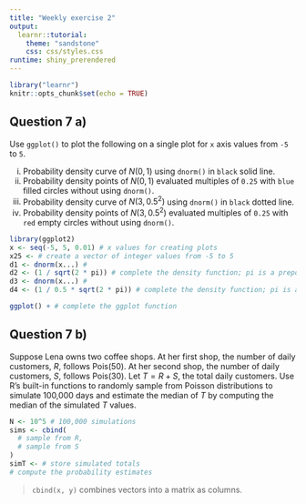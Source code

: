 ```yaml
---
title: "Weekly exercise 2"
output: 
  learnr::tutorial:
    theme: "sandstone"
    css: css/styles.css
runtime: shiny_prerendered
---
```



```r
library("learnr")
knitr::opts_chunk$set(echo = TRUE)
```

## Question 7 a)

Use `ggplot()` to plot the following on a single plot for `x` axis values from `-5` to `5`.

i. Probability density curve of $N(0,1)$ using `dnorm()` in `black`
solid line.
ii. Probability density points of $N(0,1)$ evaluated multiples of `0.25`
with `blue` filled circles without using `dnorm()`.
iii. Probability density curve of $N(3,0.5^2)$ using `dnorm()` in `black`
dotted line.
iv. Probability density points of $N(3,0.5^2)$ evaluated multiples of `0.25`
with `red` empty circles without using `dnorm()`.

```r
library(ggplot2)
x <- seq(-5, 5, 0.01) # x values for creating plots
x25 <- # create a vector of integer values from -5 to 5
d1 <- dnorm(x...) # 
d2 <- (1 / sqrt(2 * pi)) # complete the density function; pi is a prepopulated constant
d3 <- dnorm(x...) #
d4 <- (1 / 0.5 * sqrt(2 * pi)) # complete the density function; pi is a prepopulated constant

ggplot() + # complete the ggplot function
```


## Question 7 b)

Suppose Lena owns two coffee shops. At her first shop, the number of daily
customers, $R$, follows $\text{Pois}(50)$. At her second shop, the number of
daily customers, $S$, follows $\text{Pois}(30)$. Let $T=R+S$, the total daily
customers. Use R's built-in functions to randomly sample from Poisson distributions
to simulate 100,000 days and estimate the median of $T$ by computing the median
of the simulated $T$ values.

```r
N <- 10^5 # 100,000 simulations
sims <- cbind(
  # sample from R,
  # sample from S
)
simT <- # store simulated totals
# compute the probability estimates
```

> `cbind(x, y)` combines vectors into a matrix as columns.

